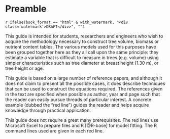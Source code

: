 
# Preamble {-}

`r ifelse(book_format == "html" & with_watermark, "<div class='watermark'>DRAFT</div>", "")`

This guide is intended for students, researchers and engineers who wish to acquire the methodology necessary to construct tree volume, biomass or nutrient content tables. The various models used for this purposes have been grouped together here as they all call upon the same principle: they estimate a variable that is difficult to measure in trees (e.g. volume) using simpler characteristics such as tree diameter 
at breast height ($1.30$ m), or tree height or age.

This guide is based on a large number of reference papers, and although it does not claim to present all the possible cases, it does describe techniques that can be used to construct the equations required. The references given in the text are specified when possible as author, year and page such that the reader can easily pursue threads of particular interest. A concrete example (dubbed the "red line") guides the reader and helps acquire knowledge through practical application.


This guide does not require a great many prerequisites. The red lines use Microsoft Excel to prepare files and R [@R-base] for model fitting. The R command lines used are given in each red line.

